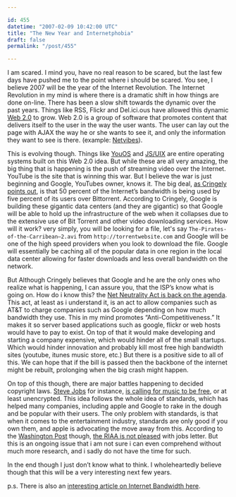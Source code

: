 ```yaml
---

id: 455
datetime: "2007-02-09 10:42:00 UTC"
title: "The New Year and Internetphobia"
draft: false
permalink: "/post/455"

---
```


I am scared. I mind you, have no real reason to be scared, but the last few days have pushed me to the point where i should be scared. You see, I believe 2007 will be the year of the Internet Revolution. The Internet Revolution in my mind is where there is a dramatic shift in how things are done on-line. There has been a slow shift towards the dynamic over the past years. Things like RSS, Flickr and Del.ici.ous have allowed this dynamic [Web 2.0](http://en.wikipedia.org/wiki/Web_2) to grow. Web 2.0 is a group of software that promotes content that delivers itself to the user in the way the user wants. The user can lay out the page with AJAX the way he or she wants to see it, and only the information they want to see is there. \(example: [Netvibes](http://www.netvibes.com/)\).

This is evolving though. Things like [YouOS](https://www.youos.com/) and [JS/UIX](http://www.masswerk.at/jsuix/) are entire operating systems built on this Web 2.0 idea. But while these are all very amazing, the big thing that is happening is the push of streaming video over the Internet. YouTube is the site that is winning this war. But I believe the war is just beginning and Google, YouTubes owner, knows it. The big deal, [as Cringely points out](http://www.pbs.org/cringely/pulpit/2007/pulpit_20070119_001510.html), is that 50 percent of the Internet’s bandwidth is being used by five percent of its users over Bittorrent. According to Cringely, Google is building these gigantic data centers \(and they are gigantic\) so that Google will be able to hold up the infrastructure of the web when it collapses due to the extensive use of Bit Torrent and other video downloading services. How will it work? very simply, you will be looking for a file, let's say `The-Pirates-of-the-Carribean–2.avi` from `http://torrentwebsite.com` and Google will be one of the high speed providers when you look to download the file. Google will essentially be caching all of the popular data in one region in the local data center allowing for faster downloads and less overall bandwidth on the network.

But Although Cringely believes that Google and he are the only ones who realize what is happening, I can assure you, that the ISP’s know what is going on. How do i know this? the [Net Neutrality Act is back on the agenda](http://www.abcarticledirectory.com/Article/Net-Neutrality-Act-Once-Again-on-the-Agenda/31886). This act, at least as i understand it, is an act to allow companies such as AT&T to charge companies such as Google depending on how much bandwidth they use. This in my mind promotes “Anti-Competitiveness.” It makes it so server based applications such as google, flickr or web hosts would have to pay to exist. On top of that it would make developing and starting a company expensive, which would hinder all of the small startups. Which would hinder innovation and probably kill most free high bandwidth sites \(youtube, itunes music store, etc.\) But there is a positive side to all of this. We can hope that if the bill is passed then the backbone of the internet might be rebuilt, prolonging when the big crash might happen.

On top of this though, there are major battles happening to decided copyright laws. [Steve Jobs](http://en.wikipedia.org/wiki/Steve_Jobs) for instance, [is calling for music to be free](http://www.apple.com/hotnews/thoughtsonmusic/), or at least unencrypted. This idea follows the whole idea of standards, which has helped many companies, including apple and Google to rake in the dough and be popular with their users. The only problem with standards, is that when it comes to the entertainment industry, standards are only good if you own them, and apple is advocating the move away from this. According to the [Washington Post](http://www.washingtonpost.com/) though, [the RIAA is not pleased](http://www.washingtonpost.com/wp-dyn/content/article/2007/02/08/AR2007020801855.html) with jobs letter. But this is an ongoing issue that i am not sure i can even comprehend without much more research, and i sadly do not have the time for such.

In the end though I just don’t know what to think. I wholeheartedly believe though that this will be a very interesting next few years.

p\.s. There is also an [interesting article on Internet Bandwidth here](http://www.forbes.com/2007/01/30/info-traffic-jams-oped-cx_pk_0131network.html).
